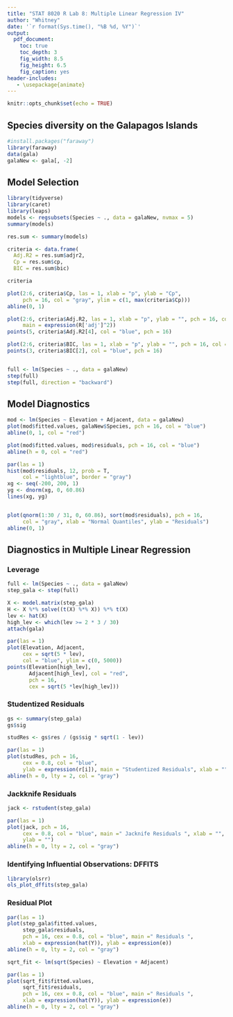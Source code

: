 ```yaml
---
title: "STAT 8020 R Lab 8: Multiple Linear Regression IV"
author: "Whitney"
date: '`r format(Sys.time(), "%B %d, %Y")`'
output:
  pdf_document:
    toc: true
    toc_depth: 3
    fig_width: 8.5
    fig_height: 6.5
    fig_caption: yes
header-includes:
   - \usepackage{animate}
---
```


```r
knitr::opts_chunk$set(echo = TRUE)
```



## Species diversity on the Galapagos Islands

```r
#install.packages("faraway")
library(faraway)
data(gala)
galaNew <- gala[, -2]
```

## Model Selection

```r
library(tidyverse)
library(caret)
library(leaps)
models <- regsubsets(Species ~ ., data = galaNew, nvmax = 5)
summary(models)

res.sum <- summary(models)

criteria <- data.frame(
  Adj.R2 = res.sum$adjr2,
  Cp = res.sum$cp,
  BIC = res.sum$bic)

criteria

plot(2:6, criteria$Cp, las = 1, xlab = "p", ylab = "Cp",
     pch = 16, col = "gray", ylim = c(1, max(criteria$Cp)))
abline(0, 1)

plot(2:6, criteria$Adj.R2, las = 1, xlab = "p", ylab = "", pch = 16, col = "gray",
     main = expression(R['adj']^2))
points(5, criteria$Adj.R2[4], col = "blue", pch = 16)

plot(2:6, criteria$BIC, las = 1, xlab = "p", ylab = "", pch = 16, col = "gray", main = "BIC")
points(3, criteria$BIC[2], col = "blue", pch = 16)


full <- lm(Species ~ ., data = galaNew)
step(full)
step(full, direction = "backward")
```

## Model Diagnostics

```r
mod <- lm(Species ~ Elevation + Adjacent, data = galaNew)
plot(mod$fitted.values, galaNew$Species, pch = 16, col = "blue")
abline(0, 1, col = "red")

plot(mod$fitted.values, mod$residuals, pch = 16, col = "blue")
abline(h = 0, col = "red")

par(las = 1)
hist(mod$residuals, 12, prob = T,
     col = "lightblue", border = "gray")
xg <- seq(-200, 200, 1)
yg <- dnorm(xg, 0, 60.86)
lines(xg, yg)


plot(qnorm(1:30 / 31, 0, 60.86), sort(mod$residuals), pch = 16,
     col = "gray", xlab = "Normal Quantiles", ylab = "Residuals")
abline(0, 1)
```

## Diagnostics in Multiple Linear Regression

### Leverage

```r
full <- lm(Species ~ ., data = galaNew)
step_gala <- step(full)

X <- model.matrix(step_gala)
H <- X %*% solve((t(X) %*% X)) %*% t(X)
lev <- hat(X)
high_lev <- which(lev >= 2 * 3 / 30)
attach(gala)

par(las = 1)
plot(Elevation, Adjacent,
     cex = sqrt(5 * lev),
     col = "blue", ylim = c(0, 5000))
points(Elevation[high_lev],
       Adjacent[high_lev], col = "red",
       pch = 16,
       cex = sqrt(5 *lev[high_lev]))
```

### Studentized Residuals

```r
gs <- summary(step_gala)
gs$sig

studRes <- gs$res / (gs$sig * sqrt(1 - lev))

par(las = 1)
plot(studRes, pch = 16,
     cex = 0.8, col = "blue",
     ylab = expression(r[i]), main = "Studentized Residuals", xlab = "")
abline(h = 0, lty = 2, col = "gray")
```


### Jackknife Residuals

```r
jack <- rstudent(step_gala)

par(las = 1)
plot(jack, pch = 16,
     cex = 0.8, col = "blue", main =" Jacknife Residuals ", xlab = "",
     ylab = "")
abline(h = 0, lty = 2, col = "gray")
```




### Identifying Influential Observations: DFFITS
```r
library(olsrr)
ols_plot_dffits(step_gala)
```


### Residual Plot

```r
par(las = 1)
plot(step_gala$fitted.values,
     step_gala$residuals, 
     pch = 16, cex = 0.8, col = "blue", main =" Residuals ",
     xlab = expression(hat(Y)), ylab = expression(e))
abline(h = 0, lty = 2, col = "gray")

sqrt_fit <- lm(sqrt(Species) ~ Elevation + Adjacent)

par(las = 1)
plot(sqrt_fit$fitted.values,
     sqrt_fit$residuals, 
     pch = 16, cex = 0.8, col = "blue", main =" Residuals ",
     xlab = expression(hat(Y)), ylab = expression(e))
abline(h = 0, lty = 2, col = "gray")
```



